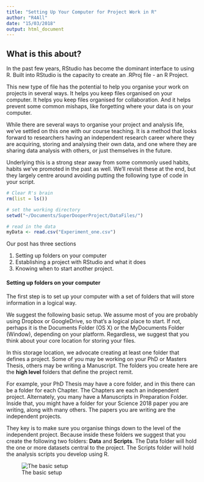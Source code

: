 ```yaml
---
title: "Setting Up Your Computer for Project Work in R"
author: "R4All"
date: "15/03/2018"
output: html_document
---
```


## What is this about?
In the past few years, RStudio has become the dominant interface to using R.  Built into RStudio is the capacity to create an .RProj file - an R Project.  

This new type of file has the potential to help you organise your work on projects in several ways.  It helps you keep files organised on your computer.  It helps you keep files organised for collaboration.  And it helps prevent some common mishaps, like forgetting where your data is on your computer.

While there are several ways to organise your project and analysis life, we've settled on this one with our course teaching.  It is a method that looks forward to researchers having an independent research career where they are acquiring, storing and analysing their own data, and one where they are sharing data analysis with others, or just themselves in the future.

Underlying this is a strong stear away from some commonly used habits, habits we've promoted in the past as well.  We'll revisit these at the end, but they largely centre around avoiding putting the following type of code in your script.

```r
# Clear R's brain
rm(list = ls())

# set the working directory
setwd("~/Documents/SuperDooperProject/DataFiles/")

# read in the data
myData <- read.csv("Experiment_one.csv")
```

Our post has three sections

1. Setting up folders on your computer
2. Establishing a project with RStudio and what it does
3. Knowing when to start another project.

#### Setting up folders on your computer
The first step is to set up your computer with a set of folders that will store information in a logical way.  

We suggest the following basic setup. We assume most of you are probably using Dropbox or GoogleDrive, so that's a logical place to start.  If not, perhaps it is the Documents Folder (OS X) or the MyDocuments Folder (Window), depending on your platform.  Regardless, we suggest that you think about your core location for storing your files.

In this storage location, we advocate creating at least one folder that defines a project.  Some of you may be working on your PhD or Masters Thesis, others may be writing a Manuscript.  The folders you create here are the __high level__ folders that define the project remit.

For example, your PhD Thesis may have a core folder, and in this there can be a folder for each Chapter.  The Chapters are each an independent project.  Alternately, you many have a Manuscripts in Preparation Folder.  Inside that, you might have a folder for your Science 2018 paper you are writing, along with many others.  The papers you are writing are the independent projects.

They key is to make sure you organise things down to the level of the independent project.  Because inside these folders we suggest that you create the following two folders: __Data__ and __Scripts__.  The Data folder will hold the one or more datasets central to the project.  The Scripts folder will hold the analysis scripts you develop using R.

![The basic setup](images/TheBasicSetup.png)

